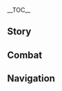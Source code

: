 {{CharacterTabs}}
{{LanguageTabs}}
{{Stub|1={{Meta/VO|rm=1}}}}
__TOC__
==Story==
{{VO/Story
|character           = Cyno
|language            = ja
|name                = セノ

<!-- Hello -->
|vo_01_01_title      = 初めまして・過去
|vo_01_01_subtitle   = Hello: The Past
|vo_01_01_file       = VO_{language}{character} Hello - The Past.ogg
|vo_01_01_tx         = 俺はセノ、かつての「大マハマトラ」だ。今は己の力で悪しき罪を裁いている。もし、お前も規則と正義を求める心を持つならば、助けになろう。
|vo_01_01_rm         = Ore wa Seno, katsute no "Dai Mahamatora" da. Ima wa onore no chikara de ashiki tsumi wo sabaite iru. Moshi, omae mo kisoku to seigi wo motomeru kokoro wo motsu naraba, tasuke ni narou.
|vo_01_02_title      = 初めまして・今
|vo_01_02_subtitle   = Hello: The Present
|vo_01_02_quest      = Akasha Pulses, the Kalpa Flame Rises
|vo_01_02_file       = VO_{language}{character} Hello - The Present.ogg
|vo_01_02_tx         = 俺はセノ。教令院の「大マハマトラ」で、規則を保ち、悪しき罪を裁くのが俺の仕事だ。今後の旅でも、お前の安全をしっかり守ろう。
|vo_01_02_rm         = Ore wa Seno. Kyourei-in no "Dai Mahamatora" de, kisoku wo tamochi, ashiki tsumi wo sabaku no ga ore no shigoto da. Kongo no tabi de mo, omae no anzen wo shikkari mamorou.

<!-- Chats -->
|vo_02_01_title      = 世間話・秤量
|vo_02_01_subtitle   = Chat: Weighing the Heart
|vo_02_01_file       = VO_{language}{character} Chat - Weighing the Heart.ogg
|vo_02_01_tx         = 善悪は、いずれ秤にかけられる。
|vo_02_01_rm         = Zen'aku wa, izure hakari ni kakerareru.
|vo_02_02_title      = 世間話・カードゲームの運勢
|vo_02_02_subtitle   = Chat: Luck of the Draw
|vo_02_02_file       = VO_{language}{character} Chat - Luck of the Draw.ogg
|vo_02_02_tx         = 運が結末を左右することはあるが、永遠に影響し続けるわけじゃない。
|vo_02_02_rm         = Un ga ketsumatsu wo sayuu suru koto wa aru ga, eien ni eikyou shi tsudzukeru wake ja nai.
|vo_02_03_title      = 世間話・戸惑う
|vo_02_03_subtitle   = Chat: Doubt
|vo_02_03_file       = VO_{language}{character} Chat - Doubt.ogg
|vo_02_03_tx         = 場の雰囲気を和らげたい時があるんだが…どんなジョークで人が笑うのか、俺には分からないんだ。
|vo_02_03_rm         = Ba no fun'iki wo yawaragetai toki ga aru nda ga... Donna jooku de hito ga warau no ka, ore ni wa wakaranai nda.

<!-- Weather -->
|vo_03_01_title      = 雨の日…
|vo_03_01_subtitle   = When It Rains
|vo_03_01_file       = VO_{language}{character} When It Rains.ogg
|vo_03_01_tx         = また雨だ…
|vo_03_01_rm         = Mata ame da...
|vo_03_02_title      = 雷の日…
|vo_03_02_subtitle   = When Thunder Strikes
|vo_03_02_file       = VO_{language}{character} When Thunder Strikes.ogg
|vo_03_02_tx         = 一部の伝説によれば、雷は神が俗世に下す審判らしい。
|vo_03_02_rm         = Ichibu no densetsu ni yoreba, kaminari wa kami ga zokusei ni kudasu shinpan rashii.
|vo_03_03_title      = 雪の日…
|vo_03_03_subtitle   = When It Snows
|vo_03_03_file       = VO_{language}{character} When It Snows.ogg
|vo_03_03_tx         = 雪が止んだ後の世界が好きだ。完全な沈黙というわけじゃないこの静けさは落ち着く。
|vo_03_03_rm         = Yuki ga yanda ato no sekai ga suki da. Kanzen-na chinmoku to iu wake ja nai kono shizukesa wa ochitsuku.
|vo_03_04_title      = 晴れの日…
|vo_03_04_subtitle   = When the Sun Is Out
|vo_03_04_file       = VO_{language}{character} When the Sun Is Out.ogg
|vo_03_04_tx         = 太陽の光は、あらゆる場所に降り注ぐ。
|vo_03_04_rm         = Taiyou no hikari wa, arayuru basho ni furisosogu.
|vo_03_05_title      = 暴風の日…
|vo_03_05_subtitle   = When the Wind Is Blowing
|vo_03_05_file       = VO_{language}{character} When the Wind Is Blowing.ogg
|vo_03_05_tx         = 強い風だな…気を付けろ。
|vo_03_05_rm         = Tsuyoi kaze da na... Ki wo tsukero.
|vo_03_06_title      = 砂漠にいる時…
|vo_03_06_subtitle   = In the Desert
|vo_03_06_file       = VO_{language}{character} In the Desert.ogg
|vo_03_06_tx         = おなじみの風景だ…
|vo_03_06_rm         = Onajimi no fuukei da...

<!-- Greetings -->
|vo_04_01_title      = おはよう…
|vo_04_01_subtitle   = Good Morning
|vo_04_01_file       = VO_{language}{character} Good Morning.ogg
|vo_04_01_tx         = 元気を出せ、出発の時間だ。
|vo_04_01_rm         = Genki wo dase, shuppatsu no jikan da.
|vo_04_02_title      = こんにちは…
|vo_04_02_subtitle   = Good Afternoon
|vo_04_02_file       = VO_{language}{character} Good Afternoon.ogg
|vo_04_02_tx         = 昼食を用意しようか？先に言っておくが、味は保証できないからな。
|vo_04_02_rm         = Chuushoku wo youi shiyou ka? Saki ni itte oku ga, aji wa hoshou dekinai kara na.
|vo_04_03_title      = こんばんは…
|vo_04_03_subtitle   = Good Evening
|vo_04_03_file       = VO_{language}{character} Good Evening.ogg
|vo_04_03_tx         = 俺の言ったことを覚えてるな？夜は常に危険が伴う。何をするにしても、油断は禁物だ。
|vo_04_03_rm         = Ore no itta koto wo oboeteru na? Yoru wa tsune ni kiken ga tomonau. Nani wo suru ni shite mo, yudan wa kinmotsu da.
|vo_04_04_title      = おやすみ…
|vo_04_04_subtitle   = Good Night
|vo_04_04_file       = VO_{language}{character} Good Night.ogg
|vo_04_04_tx         = おやすみ。近くに犯罪者がいるから、片付けてくるよ。
|vo_04_04_rm         = Oyasumi. Chikaku ni hanzaisha ga iru kara, katadzukete kuru yo.

<!-- About -->
|vo_05_01_title      = {name}自身について・ジョーク
|vo_05_01_subtitle   = About {character}: Unfunny Jokes
|vo_05_01_file       = VO_{language}{character} About {character} - Unfunny Jokes.ogg
|vo_05_01_tx         = 昔、砂漠に渇いた旅人がいて、水スライムに出会えるように祈った。しかしやつは、ちょうど腹の減った水スライムも、はぐれた旅人に出会えるように祈っているとは思ってもみなかった…ん？その表情…面白くなかったか？
|vo_05_01_rm         = Mukashi, sabaku ni kawaita tabibito ga ite, Mizu Suraimu ni deaeru you ni inoita. Shikashi yatsu wa, choudo hara no hetta Mizu Suraimu mo, hagureta tabibito ni deaeru you ni inotte iru to wa omotte mo minakatta... N? Sono hyoujou... Omoshiroku nakatta ka?
|vo_05_02_title      = {name}自身について・散歩
|vo_05_02_friendship = 4
|vo_05_02_subtitle   = About {character}: Desert Strolls
|vo_05_02_file       = VO_{language}{character} About {character} - Desert Strolls.ogg
|vo_05_02_tx         = たまに、夜の砂漠へ散歩に行くんだ。冷たく乾いた風は心をすっきりさせてくれる。
|vo_05_02_rm         = Tama ni, yoru no sabaku he sanpo ni iku nda. Tsumetaku kawaita kaze wa kokoro wo sukkiri sasete kureru.

<!-- About Us -->
|vo_06_01_title      = 決闘について…
|vo_06_01_subtitle   = About Us: [[TCG]] Duel
|vo_06_01_file       = VO_{language}{character} About Us - TCG Duel.ogg
|vo_06_01_tx         = 「七聖召喚」をやらないか？新しいデッキを見せるよ。
|vo_06_01_rm         = "Shichisei Shoukan" wo yaranai ka? Atarashii dekki wo miseru yo.
|vo_06_02_title      = 目の前の時間について…
|vo_06_02_friendship = 6
|vo_06_02_subtitle   = About Us: The Present
|vo_06_02_file       = VO_{language}{character} About Us - The Present.ogg
|vo_06_02_tx         = 過去を変えることはできないし、未来を予測することもできない。だから、俺は目の前の時間を大切にしているんだ。
|vo_06_02_rm         = Kako wo kaeru koto wa dekinai shi, mirai wo yosoku suru koto mo dekinai. Da kara, ore wa me no mae no jikan wo taisetsu ni shite iru nda.

<!-- Miscellany I -->
|vo_07_01_title      = 「神の目」について…
|vo_07_01_friendship = 4
|vo_07_01_subtitle   = About the [[Vision]]
|vo_07_01_file       = VO_{language}{character} About the Vision.ogg
|vo_07_01_tx         = 「人ならざる存在」に憑依されようが、魔神に目を留められていようが…俺は神に寵愛されているからと言って己の道義を変えるつもりは毛頭ない。ただ、負うべき責任となすべきことを貫こうと思ってる。
|vo_07_01_rm         = "Hito narazaru sonzai" ni hyoui sareyou ga, majin ni me wo tomerarete iyou ga... Ore wa kami ni chouai sarete iru kara to itte onore no dougi wo kaeru tsumori wa moutou nai. Tada, ou beki sekinin to nasu beki koto wo tsuranukou to omotteru.
|vo_07_02_title      = シェアしたいこと・知識欲
|vo_07_02_subtitle   = Something to Share: Lust for Knowledge
|vo_07_02_file       = VO_{language}{character} Something to Share - Lust for Knowledge.ogg
|vo_07_02_tx         = 「欲深ければ災い重し」&mdash;&mdash;誰もがそう分かっている。だが、人々はこと「知識欲」においてはポジティブな面のみを語ってしまう…俺に言わせれば、知識欲だって欲望の一種だ。制限を課すべきだと思う。
|vo_07_02_rm         = "Yokufukakereba wazawai omoshi"{{lmdash}} Dare mo ga sou wakatte iru. Da ga, hitobito wa koto "chishikiyoku" ni oite wa pojitibu-na men no mi wo katatte shimau... Ore ni iwasereba, chishikiyoku datte yokubou no isshu da. Seigen wo kasu beki da to omou.
|vo_07_03_title      = シェアしたいこと・畏敬の念
|vo_07_03_friendship = 4
|vo_07_03_subtitle   = Something to Share: Solemn Respect
|vo_07_03_file       = VO_{language}{character} Something to Share - Solemn Respect.ogg
|vo_07_03_tx         = 任務を遂行する上で、俺の判断は他人の運命を変えてしまうかもしれない。だから常に、「マハマトラ」としての立場に畏敬の念を抱くよう努めてきた&mdash;&mdash;知識や力を畏れ敬うのと同じようにな。
|vo_07_03_rm         = Ninmu wo suikou suru ue de, ore no handan wa tanin no unmei wo kaete shimau ka mo shirenai. Da kara tsune ni, "Mahamatora" to shite no tachiba ni ikei no nen wo idaku you tsutomete kita{{lmdash}} Chishiki ya chikara wo osore uyamau no to onaji you ni na.
|vo_07_04_title      = 興味のあること…
|vo_07_04_subtitle   = Interesting Things
|vo_07_04_file       = VO_{language}{character} Interesting Things.ogg
|vo_07_04_tx         = 砂漠に生える低木が好きだ。砂漠は帰元の象徴であり、すべての文明を砂と風に埋もれさせてしまう。だが、荒涼とした土地にもかかわらず、生命の芽生えをはっきりと見届けられる…その逞しさには俺ですら心が震えることがあるよ。
|vo_07_04_rm         = Sabaku ni haeru teiboku ga suki da. Sabaku wa kigen no shouchou de ari, subete no bunmei wo suna to kaze ni umoresasete shimau. Da ga, kouryou to shita tochi ni mo kakawarazu, seimei no mebae wo hakkiri to mitodokerareru... Sono takumashisa ni wa ore de sura kokoro ga furueru koto ga aru yo.

<!-- About Teammates -->
|vo_08_01_title      = ティナリについて・知識
|vo_08_01_friendship = 4
|vo_08_01_subtitle   = About [[Tighnari]]: Knowledge
|vo_08_01_file       = VO_{language}{character} About Tighnari - Knowledge.ogg
|vo_08_01_tx         = ティナリは、俺がこれまで出会ったどの学者とも違う。知識に対する深い執念を持ちながら、一線を越えることは決してなかった。自分のことを「研究室の神」だと思っている学者もいるが、ティナリはそうじゃない。あいつはあらゆる生命を等しく尊重してるんだ。教令院の仕事を断ったと聞いたが、俺もその判断は正しいと思う。
|vo_08_01_rm         = Tinari wa, ore ga kore made deatta dono gakusha to mo chigau. Chishiki ni taisuru fukai shuunen wo mochi nagara, issen wo koeru koto wa kesshite nakatta. Jibun no koto wo "kenkyuushitsu no kami" da to omotte iru gakusha mo iru ga, Tinari wa sou ja nai. Aitsu wa arayuru seimei wo hitoshiku sonchou shiteru nda. Kyourei-in no shigoto wo kotowatta to kiita ga, ore mo sono handan wa tadashii to omou.
|vo_08_02_title      = ティナリについて・ジョーク
|vo_08_02_friendship = 4
|vo_08_02_subtitle   = About Tighnari: Jokes
|vo_08_02_file       = VO_{language}{character} About Tighnari - Jokes.ogg
|vo_08_02_tx         = 食卓でジョークを言うなって、ティナリに忠告されたことがあるんだ。理由は、俺のジョークが全然笑えないかららしい。俺は納得できずに、とっておきのネタを三つ一斉に披露して、笑いどころを一つずつ解説したんだが…俺の食事まで冷めてしまった。
|vo_08_02_rm         = Shokutaku de jooku wo iu natte, Tinari ni chuukoku sareta koto ga aru nda. Riyuu wa, ore no jooku ga zenzen waraenai kara rashii. Ore wa nattoku dekizu ni, totte oki no neta wo mittsu issei ni hirou shite, warai dokoro wo hitotsu zutsu kaisetsu shita nda ga... Ore no shokuji made samete shimatta.
|vo_08_03_title      = コレイについて…
|vo_08_03_friendship = 4
|vo_08_03_subtitle   = About [[Collei]]
|vo_08_03_file       = VO_{language}{character} About Collei.ogg
|vo_08_03_tx         = 以前、あいつの身体に巣くう魔神の残滓を封印するのを助けたんだが…封印の過程ではあいつにひどい苦痛を味わわせてしまった。それは恐らく、死にも勝るほどだったろう。よく耐えてくれた。
|vo_08_03_rm         = Izen, aitsu no karada ni sukuu majin no zanshi wo fuuin suru no wo tasuketa nda ga... Fuuin no katei de wa aitsu ni hidoi kutsuu wo ajiwawasete shimatta. Sore wa osoraku, shi ni mo masaru hodo dattarou. Yoku taete kureta.
|vo_08_04_title      = アルハイゼンについて…
|vo_08_04_friendship = 4
|vo_08_04_quest      = King Deshret and the Three Magi
|vo_08_04_subtitle   = About [[Alhaitham]]
|vo_08_04_file       = VO_{language}{character} About Alhaitham.ogg
|vo_08_04_tx         = 俺は、賢すぎるやつとはあまり仲良くしたくない。やつらは自分がすべてをコントロールできると思って、常に危ない橋を渡ろうとするからな。でもまあ、例外もある。アルハイゼンはかなり安定している方だ。あいつは確かに大概の状況をコントロールできるし、さらにそれを好転させる能力も持ってる。
|vo_08_04_rm         = Ore wa, kashikosugiru yatsu to wa amari nakayoku shitakunai. Yatsura wa jibun ga subete wo kontorooru dekiru to omotte, tsune ni abunai hashi wo watarou to suru kara na. De mo maa, reigai mo aru. Aruhaizen wa kanari antei shite iru hou da. Aitsu wa dare ka ni taigai no joukyou wo kontorooru dekiru shi, sara ni sore wo kouten saseru nouryoku wo motteru.
|vo_08_05_title      = カーヴェについて…
|vo_08_05_friendship = 4
|vo_08_05_subtitle   = About [[Kaveh]]
|vo_08_05_file       = VO_{language}{character} About Kaveh.ogg
|vo_08_05_tx         = ティナリやコレイが直接そうと言ったわけじゃないが、二人の目はすべてを物語っていた。俺のジョークより、カーヴェの体験談のほうがずっと面白かったってな。俺の感想？うーん…あんなことで笑ってしまうなんて、逆に面白いとは思うが。
|vo_08_05_rm         = Tinari ya Korei ga chokusetsu sou to itta wake ja nai ga, futari no me wa subete wo monogatatte ita. Ore no jooku yori, Kaave no taikendan no hou ga zutto omoshirokatta tte na. Ore no kansou? Uun... Anna koto de waratte shimau nante, gyaku ni omoshiroi to wa omou ga.
|vo_08_06_title      = ナヒーダについて…
|vo_08_06_friendship = 4
|vo_08_06_quest      = Akasha Pulses, the Kalpa Flame Rises
|vo_08_06_subtitle   = About [[Nahida]]
|vo_08_06_file       = VO_{language}{character} About Nahida.ogg
|vo_08_06_tx         = 神について評せと言うのか…それはちょっと、俺には僭越なことだ。だが、あの方と一緒にいる間、確かに俺はこの目でその知恵と勇気、そして決心を見届けた。単なる憶測であの方のことをあれこれ言う賢者なんかよりも、俺のほうがこう結論づける資格はあるだろう&mdash;&mdash;あの方は尊敬に値する立派な神だよ。
|vo_08_06_rm         = Kami ni tsuite hyouse to iu no ka... Sore wa chotto, ore ni wa sen'etsu-na koto da. Da ga, ano kata to issho ni iru aida, tashika ni ore wa kono me de sono chie to yuuki, soshite kesshin wo mitodoketa. Tannaru okusoku de ano kata no koto wo are kore iu kenja nanka yori mo, ore no hou ga kou ketsurondzukeru shikaku wa aru darou{{lmdash}} Ano kata wa sonkei ni ataisuru rippa-na kami da yo.
|vo_08_07_title      = ニィロウについて…
|vo_08_07_friendship = 4
|vo_08_07_quest      = Akasha Pulses, the Kalpa Flame Rises
|vo_08_07_subtitle   = About [[Nilou]]
|vo_08_07_file       = VO_{language}{character} About Nilou.ogg
|vo_08_07_tx         = あいつからは、踊りに対する強い情熱と執念を感じる。その執念は驚くほどに堅く、そう簡単には曲げられない。これからも、踊りへの情熱を活かし、人々に喜びを与えてくれればいいと思う。
|vo_08_07_rm         = Aitsu kara wa, odori ni taisuru tsuyoi jounetsu to shuunen wo kanjiru. Sono shuunen wa odoroku hodo ni kataku, sou kantan ni wa magerarenai. Kore kara mo, odori he no jounetsu wo ikashi, hitobito ni yorokobi wo ataete kurereba ii to omou.
|vo_08_08_title      = ファルザンについて…
|vo_08_08_friendship = 4
|vo_08_08_subtitle   = About [[Faruzan]]
|vo_08_08_file       = VO_{language}{character} About Faruzan.ogg
|vo_08_08_tx         = 以前、ファルザン先輩の失踪に関する書類を念入りに調べたことがある。先輩がとある危険な研究に関わっていたのではないかと疑ったんだ…だが、実際に彼女と会って、その考えは完全に覆された。多少付き合いにくくは感じたが、口うるさくも世話焼きな年長者のように、心の中ではいつも人のためを想ってる人だ。彼女が常軌を逸するようなことなどするはずがないと思ったよ。
|vo_08_08_rm         = Izen, Faruzan-senpai no shissou ni kansuru shorui wo nen'iri ni shirabeta koto ga aru. Senpai ga toaru kiken-na kenkyuu ni kakawatte ita no de wa nai ka to utagutta nda... Da ga, jissai ni kanojo to atte, sono kangae wa kanzen ni kutsugaesareta. Tashou tsukiai ni kuku wa kanjita ga, kuchiurusaku mo sewayaki-na nenchousha no you ni, kokoro no naka de wa itsumo hito no tame wo omotteru hito da. Kanojo ga jouki wo issuru you-na koto nado suru hazu ga nai to omotta yo.
|vo_08_09_title      = リサについて…
|vo_08_09_friendship = 4
|vo_08_09_subtitle   = About [[Lisa]]
|vo_08_09_file       = VO_{language}{character} About Lisa.ogg
|vo_08_09_tx         = ああ、当然知ってる。リサと俺は同じ賢者に師事していたからな。大マハマトラとして、知識の過剰な追求が引き起こす悲劇を数多く見てきた&mdash;&mdash;あいつの選択も理解できる。
|vo_08_09_rm         = Aa, touzen shitteru. Risa to ore wa onaji kenja ni shiji shite ita kara na. Dai Mahamatora to shite, chishiki no kajou-na tsuikyuu ga hikiokosu higeki wo kazuooku mite kita{{lmdash}} Aitsu no sentaku mo rikai dekiru.
|vo_08_10_title      = セトスについて…
|vo_08_10_subtitle   = About [[Sethos]]
|vo_08_10_friendship = 4
|vo_08_10_file       = VO_{language}{character} About Sethos.ogg
|vo_08_10_tx         = セトスは責任感の強いやつだ。俺はあいつの戦士としての才能を高く評価しているし、その勇気にも感服している。あいつには色々と助けてもらっているからな。セトスがいれば、教令院と沈黙の殿との協力も今後スムーズに進められるだろう。<br>だが、そんなあいつにも一つ欠点がある…それは、カードゲームの付き合いが悪いことだ。会うたびに誘うのだが、いつも「頼まれ事があって急いでる」、「飯の時間だからまた今度」、「用事があるからもう行く」、「友人に会いに行くから無理」…と、口実ばかり並べてくるんだ。友人がどうのと言っていたが…スメールシティで最も親交の深い友人なんて、俺たち以外に誰がいると言うんだ？
|vo_08_10_rm         = 

<!-- More About -->
|vo_09_01_title      = {name}を知る・1
|vo_09_01_subtitle   = More About {character}: I
|vo_09_01_file       = VO_{language}{character} More About {character} - 01.ogg
|vo_09_01_tx         = 俺のことが知りたいのか？まあ確かに、多くの人にとって、俺は無視できない「面倒な存在」だからな…だが心配するな。お前が危ない真似をしない限り、お前を悩ませるようなことはしないさ。
|vo_09_01_rm         = Ore no koto ga shiritai no ka? Maa tashika ka ni, ooku no hito ni totte, ore wa mushi dekinai "mendou-na sonzai" da kara na... Da ga shinpai suru na. Omae ga abunai mane wo shinai kagiri, omae wo nayamaseru you-na koto wa shinai sa.
|vo_09_02_title      = {name}を知る・2
|vo_09_02_friendship = 3
|vo_09_02_subtitle   = More About {character}: II
|vo_09_02_file       = VO_{language}{character} More About {character} - 02.ogg
|vo_09_02_tx         = この身を器として、俺は人ならざる存在の力を顕現させられる。これは、生まれつきの体質のおかげとも言えるし、後の取引で得たものとも言える。別に隠すようなことでもない。マハマトラとしてこの世の悪を計るように、己の魂も審判の秤にかけるのは当然のことだ。
|vo_09_02_rm         = Kono mi wo utsuwa to shite, ore wa hito narazaru sonzai no chikara wo kengen saserareru. Kore wa, umaretsuki no taishitsu no okage to mo ieru shi, nochi no torihiki de eta mono to mo ieru. Betsu ni kakusu you-na koto de mo nai. Mahamatora to shite kono yo no aku wo hakaru you ni, onore no tamashii mo shinpan no hakari ni kakeru no wa touzen no koto da.
|vo_09_03_title      = {name}を知る・3
|vo_09_03_friendship = 4
|vo_09_03_subtitle   = More About {character}: III
|vo_09_03_file       = VO_{language}{character} More About {character} - 03.ogg
|vo_09_03_tx         = 俺は「何故そうしたか」より、「何をしたか」ってことの方をずっと大切にしてる。何故なら、世の中には幾千万の理由があるからだ。理由を耳にしてしまえば、悪いことをした人が正義だと思ったり、野次馬が厳しすぎると感じたりしてしまうだろう？逆風はいとも簡単に他人の同情を引くものだが、審判する側はこういった感情を押し殺さなければならない。情状酌量の余地はあっても、罪をまぬがれる言い訳など決して存在しないんだからな。
|vo_09_03_rm         = Ore wa "naze sou shita ka" yori, "nani o shita ka" tte koto no hou wo zutto taisetsu ni shiteru. Naze nara, yo no naka ni wa ikusenman no riyuu ga aru kara da. Riyuu wo mimi ni shite shimaeba, warui koto wo shita hito ga seigi da to omottari, yajiuma ga kibishisugiru to kanjitari shite shimau darou? Gyakufuu wa ito mo kantan ni tanin no doujou wo hiku mono da ga, shinpan suru gawa wa kou itta kanjou wo oshikorosanakereba naranai. Joujou shakuryou no yochi wa atte mo, tsumi wo manugareru iiwake nado kesshite sonzai shinai nda kara na.
|vo_09_04_title      = {name}を知る・4
|vo_09_04_friendship = 5
|vo_09_04_subtitle   = More About {character}: IV
|vo_09_04_file       = VO_{language}{character} More About {character} - 04.ogg
|vo_09_04_tx         = 昏き無知の海には時折微かな光が輝き、真実を知らない者を引き寄せる。人々は度々それを灯台だと思い、漆黒の海に隠された巨大な危機を無視してしまう。長きにわたって暗闇の中で生きてきた人を光の導きから遠ざけること自体残酷なことだが、俺はそれをやらなければならない&mdash;&mdash;いつか、海の深くに潜む敵に打ち勝つ日が来るまで。
|vo_09_04_rm         = Kuraki muchi no umi ni wa tokiori kasuka-na hikari ga kagayaki, shinjitsu wo shiranai mono wo hikiyoseru. Hitobito wa tabitabi sore wo toudai da to omoi, shikkoku no umi ni kakusareta kyodai-na kiki wo mushi shite shimau. Nagaki ni watatte kurayami no naka de ikite kita hito wo hikari no michibiki kara toozakeru koto jitai zankoku-na koto da ga, ore wa sore wo yaranakereba naranai{{lmdash}} Itsuka, umi no fukaku ni hisomu teki ni uchikatsu hi ga kuru made.
|vo_09_05_title      = {name}を知る・5
|vo_09_05_friendship = 6
|vo_09_05_subtitle   = More About {character}: V
|vo_09_05_file       = VO_{language}{character} More About {character} - 05.ogg
|vo_09_05_tx         = 価値のありそうな情報はすべて打ち明けたが、まだ何か期待してるのか？はぁ…好奇心旺盛なやつだ。それじゃ、お前から質問してくれ。尋問に慣れた身で、それをされる側になるとは…新鮮な感覚だな。
|vo_09_05_rm         = Kachi no arisou-na jouhou wa subete uchiaketa ga, mada nani ka kitai shiteru no ka? Haa... Koukishin'ousei-na yatsu da. Sore ja, omae kara shitsumon shite kure. Jinmon ni nareta mi de, sore wo sareru gawa ni naru to wa... Shinsen-na kankaku da na.

<!-- Miscellany II -->
|vo_10_01_title      = {name}の趣味…
|vo_10_01_subtitle   = {character}'s Hobbies
|vo_10_01_file       = VO_{language}{character} Hobbies.ogg
|vo_10_01_tx         = 暇な時は、「七聖召喚」を皆と一緒に何度かプレイするんだ。規則に基づきながらも柔軟性に富んだこのゲームは、俺にとって芸術みたいなものだ。
|vo_10_01_rm         = Hima-na toki wa, "Shichisei Shoukan" wo minna to issho ni nando ka purei suru nda. Kisoku ni motodzuki nagara mo juunansei ni tonda kono geemu wa, ore ni totte geijutsu mitai-na mono da.
|vo_10_02_title      = {name}の悩み…
|vo_10_02_friendship = 6
|vo_10_02_subtitle   = {character}'s Troubles
|vo_10_02_file       = VO_{language}{character} Troubles.ogg
|vo_10_02_tx         = この前、稲妻の娯楽小説を読んだ。「七聖召喚」をテーマにした小説でな、ある場面で、追い込まれた主人公がいきなりデッキから存在しないカードを引いたんだ。俺は衝撃を受けたと同時に、戸惑いを覚えた&mdash;&mdash;デッキに特殊な操作を行い、わけのわからない奇跡を作り出す…これは規則を破ったってことか？それとも、これも規則の一環なのか…
|vo_10_02_rm         = Kono mae, Inazuma no goraku shousetsu wo yonda. "Shichisei Shoukan" wo teema ni shita shousetsu de na, aru bamen de, oikomareta shujinkou ga ikinari dekki kara sonzai shinai kaado wo hiita nda. Ore wa shougeki wo uketa to douji ni, tomadoi wo oboeta{{lmdash}} Dekki ni tokushu-na sousa okonai, wake no wakaranai kiseki wo tsukuridasu... Kore wa kisoku wo yabutta tte koto ka? Sore to mo, kore mo kisoku no ikkan na no ka...
|vo_10_03_title      = 好きな食べ物…
|vo_10_03_subtitle   = Favorite Food
|vo_10_03_file       = VO_{language}{character} Favorite Food.ogg
|vo_10_03_tx         = 米に肉やドライフルーツを混ぜ、ヨーグルトと一緒に焼くと、さまざまな香りが一つに混じり合う。パリッとした殻を割ると、湯気と一緒に香りが立ち昇ってくるんだ。作るのにあまり時間もかからないし、俺が一番気に入ってる料理だ。
|vo_10_03_rm         = Kome ni niku ya dorai furuutsu wo maze, yooguruto to issho ni yaku to, samazama-na kaori ga hitotsu ni majiriau. Pari' to shita kara wo waru to, yuge to issho ni kaori ga tachinobotte kuru nda. Tsukuru no ni amari jikan mo kakaranai shi, ore ga ichiban ki ni itteru ryouri da.
|vo_10_04_title      = 嫌いな食べ物…
|vo_10_04_subtitle   = Least Favorite Food
|vo_10_04_file       = VO_{language}{character} Least Favorite Food.ogg
|vo_10_04_tx         = 砂漠を歩く時、持っていく食糧は大抵硬くて味が薄い。これにも慣れてしまったし、嫌いなものはないな。強いて言えば、虫関連の食べ物はやっぱり受け入れ難い…
|vo_10_04_rm         = Sabaku wo aruku toki, motte iku shokuryou wa taitei katakute aji ga usui. Kore ni mo narete shimatta shi, kirai-na mono wa nai na. Shiite ieba, mushi kanren no tabemono wa yappari ukeire gatai...

<!-- Receiving a Gift -->
|vo_10_05_title      = 贈り物を受け取る・1
|vo_10_05_subtitle   = Receiving a Gift: I
|vo_10_05_file       = VO_{language}{character} Receiving a Gift - 01.ogg
|vo_10_05_tx         = 美味かった&mdash;&mdash;手を煩わせてしまったな。
|vo_10_05_rm         = Umakatta{{lmdash}} Te wo wazurawasete shimatta na.
|vo_10_06_title      = 贈り物を受け取る・2
|vo_10_06_subtitle   = Receiving a Gift: II
|vo_10_06_file       = VO_{language}{character} Receiving a Gift - 02.ogg
|vo_10_06_tx         = 確かに受け取った。感謝する。
|vo_10_06_rm         = Tashika ni uketotta. Kansha suru.
|vo_10_07_title      = 贈り物を受け取る・3
|vo_10_07_subtitle   = Receiving a Gift: III
|vo_10_07_file       = VO_{language}{character} Receiving a Gift - 03.ogg
|vo_10_07_tx         = これを俺に？何かの間違いじゃないのか？
|vo_10_07_rm         = Kore wo ore ni? Nani ka no machigai ja nai no ka?

<!-- Birthday -->
|vo_11_01_title      = 誕生日…
|vo_11_01_subtitle   = Birthday
|vo_11_01_file       = VO_{language}{character} Birthday.ogg
|vo_11_01_tx         = うむ…とりあえず、誕生日おめでとう。誰かを祝った経験はあまりないが、お前の誕生日だからと思って少し準備をしてみた。まずは数日かけて研究し、手に入れたデッキ&mdash;&mdash;お前のスタイルにも合ってるはずだ。それから、この数日間のスケジュールを調整したんだが、どこか行きたい場所はないか？俺も同行しよう。誕生日は1日だけだが、せっかくなら思う存分楽しまないとな。3日以内に戻れば大丈夫だ。
|vo_11_01_rm         = Umu... Toriaezu, tanjoubi omedetou. Dare ka wo iwatta keiken wa amari nai ga, omae no tanjoubi da kara to omotte sukoshi junbi wo shite mita. Mazu wa suujitsu kakete kenkyuu shi, te ni ireta dekki{{lmdash}} Omae no sutairu ni mo atteru hazu da. Sore kara, kono suujitsukan no sukejuuru wo chousei shita nda ga, dokoka ikitai basho wa nai ka? Ore mo doukou shiyou. Tanjoubi wa ichinichi dake da ga, sekkaku nara omou zonbun tanoshimanai to na. Mikka inai ni modoreba daijoubu da.

<!-- Feelings About Ascension -->
|vo_12_01_title      = 突破した感想・起
|vo_12_01_ascension  = 1
|vo_12_01_subtitle   = Feelings About Ascension: Intro
|vo_12_01_file       = VO_{language}{character} Feelings About Ascension -  01.ogg
|vo_12_01_tx         = 新たな力を感じた。確実に強くなった証だ。
|vo_12_01_rm         = Arata-na chikara wo kanjita. Kakujitsu ni tsuyoku natta akashi da.
|vo_12_02_title      = 突破した感想・承
|vo_12_02_ascension  = 2
|vo_12_02_subtitle   = Feelings About Ascension: Building Up
|vo_12_02_file       = VO_{language}{character} Feelings About Ascension -  02.ogg
|vo_12_02_tx         = 罪を審判し、規則を維持させる。
|vo_12_02_rm         = Tsumi wo shinpan shi, kisoku wo iji saseru.
|vo_12_03_title      = 突破した感想・転
|vo_12_03_ascension  = 4
|vo_12_03_subtitle   = Feelings About Ascension: Climax
|vo_12_03_file       = VO_{language}{character} Feelings About Ascension -  03.ogg
|vo_12_03_tx         = おかげでしっかり鍛えられた、感謝する。
|vo_12_03_rm         = O-kage de shikkari kitaerareta, kansha suru.
|vo_12_04_title      = 突破した感想・結
|vo_12_04_ascension  = 6
|vo_12_04_subtitle   = Feelings About Ascension: Conclusion
|vo_12_04_file       = VO_{language}{character} Feelings About Ascension -  04.ogg
|vo_12_04_tx         = 力が頂点に達したようだ。だが、この力だけではまだやり遂げられないことが沢山ある。人情と規則は常にぶつかり合うものだ…そのバランスをどう取っていくか、これからの旅で答えを見つけよう。
|vo_12_04_rm         = Chikara ga chouten ni tasshita you da. Da ga, kono chikara dake de wa mada yaritogerarenai koto ga takusan aru. Ninjou to kisoku wa tsune ni butsukariau mono da... Sono baransu wo dou totte iku ka, kore kara no tabi de kotae wo mitsukeyou.
|vo_12_04_tl         = 
}}

==Combat==
{{Combat VO
|character           = Cyno
|language            = ja

<!-- Elemental Skill -->
|skill_1_tx          = 降伏しろ。
|skill_1_rm          = Koufuku shiro.

|skill_2_tx          = 無意味な抵抗を。
|skill_2_rm          = Muimi-na teikou wo.

|skill_3_tx          = 逃げ場はないぞ！
|skill_3_rm          = Nige-ba wa nai zo!

|skill_4_tx          = 審判の時だ！
|skill_4_rm          = Shinban no toki da!
|skill_5_tx          = 罪過を断つ！
|skill_5_rm          = Zaika wo tatsu!

|skill_6_tx          = 罪を償うがいい！
|skill_6_rm          = Tsumi wo tsugunau ga ii!

<!-- Elemental Burst -->
|burst_1_tx          = この身で…万象を粛清する。
|burst_1_rm          = Kono mi de... banshou wo shukusei suru.
|burst_4_file        = Light Attack Elemental Burst 01,Light Attack Elemental Burst 02,Light Attack Elemental Burst 03,Light Attack Elemental Burst 04,Light Attack Elemental Burst 05,Light Attack Elemental Burst 06,Light Attack Elemental Burst 07
|burst_5_file        = Mid Attack Elemental Burst 01,Mid Attack Elemental Burst 02,Mid Attack Elemental Burst 03
|burst_6_file        = Heavy Attack Elemental Burst 01,Heavy Attack Elemental Burst 02,Heavy Attack Elemental Burst 03

|burst_2_tx          = 判決からは逃れられない。
|burst_2_rm          = Hanketsu kara wa nogarerarenai.

|burst_3_tx          = 秤量してやる&mdash;&mdash;お前の罪を。
|burst_3_rm          = Shouryou shite yaru{{lmdash}} Omae no tsumi wo.

<!-- Sprint Start -->
|sprint-s_1_file     = Sprint Start 01,Sprint Start 02,Sprint Start 03

<!-- Sprint End -->
|sprint-e_1_file     = 

<!-- Deploying Wind Glider -->
|glider_1_file       = Deploying Wind Glider 01,Deploying Wind Glider 02,Deploying Wind Glider 03

<!-- Opening Treasure Chest -->
|chest_1_tx          = 相応の報酬だな。
|chest_1_rm          = Souou no houshuu da na.

|chest_2_tx          = 大事なのはコツコツ積み重ねることだ。
|chest_2_rm          = Daiji na no wa kotsukotsu tsumikasaneru koto da.

|chest_3_tx          = 蓄積された富は、文明の礎となる。
|chest_3_rm          = Chikuseki sareta tomi wa, bunmei no ishizue to naru.

<!-- Low HP -->
|low-hp_1_tx         = 予想以上の脅威だ。
|low-hp_1_rm         = Yosou-ijou no kyoui da.

|low-hp_2_tx         = そろそろ慣れてきた。
|low-hp_2_rm         = Sorosoro narete-kita.

|low-hp_3_tx         = くっ…もう一度！
|low-hp_3_rm         = Ku'... mou ichido!

<!-- Ally at Low HP -->
|ally-low-hp_1_tx    = 無理しないで休んでろ！
|ally-low-hp_1_rm    = Muri shinaide yasundero!

|ally-low-hp_2_tx    = 俺が代わってやる。
|ally-low-hp_2_rm    = Ore ga kawatte yaru.

<!-- Fallen -->
|fallen_1_tx         = 俺の番か…
|fallen_1_rm         = Ore no ban ka...

|fallen_2_tx         = 滅亡と…新生…これも循環。
|fallen_2_rm         = Metsubou to... Shinsei... Kore mo junkan.

|fallen_3_tx         = 審判…し損じたか…
|fallen_3_rm         = Shinban... shi sonjita ka...

<!-- Light Hit Taken -->
|hit-l_1_tx          = 無駄だ。
|hit-l_1_rm          = Muda da.
|hit-l_2_file        = Light Hit Taken 02,Light Hit Taken 03,Light Hit Taken 04,Light Hit Taken 05,Light Hit Taken 06

<!-- Heavy Hit Taken -->
|hit-h_1_tx          = 手強いな。
|hit-h_1_rm          = Tegowai na.
|hit-h_2_tx          = やるじゃないか。
|hit-h_2_rm          = Yaru ja nai ka.
|hit-h_3_file        = Heavy Hit Taken 03,Heavy Hit Taken 04,Heavy Hit Taken 05,Heavy Hit Taken 06

<!-- Joining Party-->
|join_1_tx           = 最善を尽くそう。
|join_1_rm           = Saizen wo tsukusou.

|join_2_tx           = 行動開始。
|join_2_rm           = Koudou kaishi.

|join_3_tx           = 今回のターゲットは誰だ？
|join_3_rm           = Konkai no taagetto wa dare da?

<!-- Character Idles -->
|idle_1_actual_tx    = 
|idle_2_actual_tx    = 
|idle_3_file         = 

<!-- Light Attack -->
|atk-l_1_file        = Light Attack 01,Light Attack 02,Light Attack 03,Light Attack 04,Light Attack 05,Light Attack 06,Light Attack 07

<!-- Mid Attack -->
|atk-m_1_file        = Mid Attack 01,Mid Attack 02,Mid Attack 03

<!-- Heavy Attack -->
|atk-h_1_file        = Heavy Attack 01,Heavy Attack 02,Heavy Attack 03

<!-- Climbing -->
|climb_1_file        = Climbing 01,Climbing 02,Climbing 03,Climbing 04,Climbing 05

<!-- Climbing Breath -->
|climb-b_1_file      = Climbing Breath 01,Climbing Breath 02,Climbing Breath 03

<!-- Jumping -->
|jump_1_file         = Jumping 01,Jumping 02,Jumping 03,Jumping 04,Jumping 05
}}

==Navigation==
{{Character Navbox|VO-JA}}